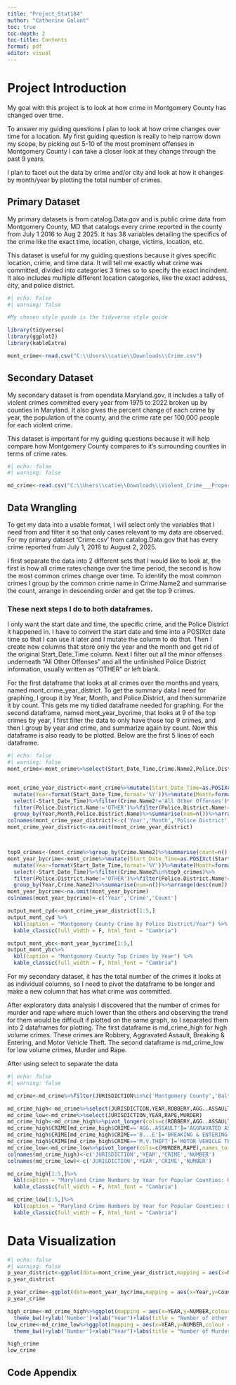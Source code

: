 ---
title: "Project_Stat184"
author: "Catherine Galant"
toc: true
toc-depth: 2
toc-title: Contents
format: pdf
editor: visual
---

# Project Introduction

My goal with this project is to look at how crime in Montgomery County has changed over time.

To answer my guiding questions I plan to look at how crime changes over time for a location. My first guiding question is really to help narrow down my scope, by picking out 5-10 of the most prominent offenses in Montgomery County I can take a closer look at they change through the past 9 years.

I plan to facet out the data by crime and/or city and look at how it changes by month/year by plotting the total number of crimes.

## Primary Dataset

My primary datasets is from catalog.Data.gov and is public crime data from Montgomery County, MD that catalogs every crime reported in the county from July 1 2016 to Aug 2 2025. It has 38 variables detailing the specifics of the crime like the exact time, location, charge, victims, location, etc.

This dataset is useful for my guiding questions because it gives specific location, crime, and time data. It will tell me exactly what crime was committed, divided into categories 3 times so to specify the exact incindent. It also includes multiple different location categories, like the exact address, city, and police district.

```{r}
#| echo: False
#| warning: false

#My chosen style guide is the tidyverse style guide

library(tidyverse)
library(ggplot2)
library(kableExtra)

mont_crime<-read.csv("C:\\Users\\catie\\Downloads\\Crime.csv")
```

## Secondary Dataset

My secondary dataset is from opendata.Maryland.gov, it includes a tally of violent crimes committed every year from 1975 to 2022 broken up by counties in Maryland. It also gives the percent change of each crime by year, the population of the county, and the crime rate per 100,000 people for each violent crime.

This dataset is important for my guiding questions because it will help compare how Montgomery County compares to it's surrounding counties in terms of crime rates.

```{r}
#| echo: false
#| warning: false

md_crime<-read.csv("C:\\Users\\catie\\Downloads\\Violent_Crime___Property_Crime_by_County__1975_to_Present_20250812.csv")
```

## Data Wrangling

To get my data into a usable format, I will select only the variables that I need from and filter it so that only cases relevant to my data are observed. For my primary dataset 'Crime.csv' from catalog.Data.gov that has every crime reported from July 1, 2016 to August 2, 2025.

I first separate the data into 2 different sets that I would like to look at, the first is how all crime rates change over the time period, the second is how the most common crimes change over time. To identify the most common crimes I group by the common crime name in Crime.Name2 and summarise the count, arrange in descending order and get the top 9 crimes.

### These next steps I do to both dataframes.

I only want the start date and time, the specific crime, and the Police District it happened in. I have to convert the start date and time into a POSIXct date time so that I can use it later and I mutate the column to do that. Then I create new columns that store only the year and the month and get rid of the original Start_Date_Time column. Next I filter out all the minor offenses underneath "All Other Offenses" and all the unfinished Police District information, usually written as "OTHER" or left blank.

For the first dataframe that looks at all crimes over the months and years, named mont_crime_year_district. To get the summary data I need for graphing, I group it by Year, Month, and Police.District, and then summarize it by count. This gets me my tidied dataframe needed for graphing. For the second dataframe, named mont_year_bycrime, that looks at 9 of the top crimes by year, I first filter the data to only have those top 9 crimes, and then I group by year and crime, and summarize again by count. Now this dataframe is also ready to be plotted. Below are the first 5 lines of each dataframe.

```{r}
#| echo: false
#| warning: false
mont_crime<-mont_crime%>%select(Start_Date_Time,Crime.Name2,Police.District.Name)


mont_crime_year_district<-mont_crime%>%mutate(Start_Date_Time=as.POSIXct(Start_Date_Time,format = "%m/%d/%Y %H:%M:%S %p"))%>%
  mutate(Year=format(Start_Date_Time,format='%Y'))%>%mutate(Month=format(Start_Date_Time,format='%m'))%>%
  select(-Start_Date_Time)%>%filter(Crime.Name2!='All Other Offenses')%>%
  filter(Police.District.Name!='OTHER')%>%filter(Police.District.Name!='')%>%
  group_by(Year,Month,Police.District.Name)%>%summarise(num=n())%>%arrange(desc(num))
colnames(mont_crime_year_district)<-c('Year','Month','Police District','Count')
mont_crime_year_district<-na.omit(mont_crime_year_district)



top9_crimes<-(mont_crime%>%group_by(Crime.Name2)%>%summarise(count=n())%>%filter(Crime.Name2!='All Other Offenses')%>%arrange(desc(count)))$Crime.Name2[1:10]
mont_year_bycrime<-mont_crime%>%mutate(Start_Date_Time=as.POSIXct(Start_Date_Time,format = "%m/%d/%Y %H:%M:%S %p"))%>%
  mutate(Year=format(Start_Date_Time,format='%Y'))%>%mutate(Month=format(Start_Date_Time,format='%m'))%>%
  select(-Start_Date_Time)%>%filter(Crime.Name2%in%top9_crimes)%>%
  filter(Police.District.Name!='OTHER')%>%filter(Police.District.Name!='')%>%
  group_by(Year,Crime.Name2)%>%summarise(num=n())%>%arrange(desc(num))
mont_year_bycrime<-na.omit(mont_year_bycrime)
colnames(mont_year_bycrime)<-c('Year','Crime','Count')

output_mont_cyd<-mont_crime_year_district[1:5,]
output_mont_cyd %>%
  kbl(caption = "Montgomery County Crime by Police District/Year") %>%
  kable_classic(full_width = F, html_font = "Cambria")

output_mont_ybc<-mont_year_bycrime[1:5,]
output_mont_ybc%>%
  kbl(caption = "Montgomery County Top Crimes by Year") %>%
  kable_classic(full_width = F, html_font = "Cambria")

```

For my secondary dataset, it has the total number of the crimes it looks at as individual columns, so I need to pivot the dataframe to be longer and make a new column that has what crime was committed.

After exploratory data analysis I discovered that the number of crimes for murder and rape where much lower than the others and observing the trend for them would be difficult if plotted on the same graph, so I separated them into 2 dataframes for plotting. The first dataframe is md_crime_high for high volume crimes. These crimes are Robbery, Aggravated Assault, Breaking & Entering, and Motor Vehicle Theft. The second dataframe is md_crime_low for low volume crimes, Murder and Rape. 

After using select to separate the data

```{r}
#| echo: false
#| warning: false

md_crime<-md_crime%>%filter(JURISDICTION%in%c('Montgomery County','Baltimore City','Anne Arundel County',"Prince George's County","Baltimore County","Frederick County"))

md_crime_high<-md_crime%>%select(JURISDICTION,YEAR,ROBBERY,AGG..ASSAULT,B...E,M.V.THEFT)
md_crime_low<-md_crime%>%select(JURISDICTION,YEAR,RAPE,MURDER)
md_crime_high<-md_crime_high%>%pivot_longer(cols=c(ROBBERY,AGG..ASSAULT,B...E,M.V.THEFT),names_to = 'CRIME')
md_crime_high$CRIME[md_crime_high$CRIME=='AGG..ASSAULT']='AGGRAVATED ASSAULT'
md_crime_high$CRIME[md_crime_high$CRIME=='B...E']='BREAKING & ENTERING'
md_crime_high$CRIME[md_crime_high$CRIME=='M.V.THEFT']='MOTOR VEHICLE THEFT'
md_crime_low<-md_crime_low%>%pivot_longer(cols=c(MURDER,RAPE),names_to = 'CRIME')
colnames(md_crime_high)<-c('JURISDICTION','YEAR','CRIME','NUMBER')
colnames(md_crime_low)<-c('JURISDICTION','YEAR','CRIME','NUMBER')

md_crime_high[1:5,]%>%
  kbl(caption = "Maryland Crime Numbers by Year for Popular Counties: High Number Crimes") %>%
  kable_classic(full_width = F, html_font = "Cambria")

md_crime_low[1:5,]%>%
  kbl(caption = "Maryland Crime Numbers by Year for Popular Counties: Low Number Crimes") %>%
  kable_classic(full_width = F, html_font = "Cambria")
```

# Data Visualization

```{r, fig.width=8, fig.height=6}
#| echo: false 
#| warning: false
p_year_district<-ggplot(data=mont_crime_year_district,mapping = aes(x=Month,y=Count,colour = Year))+geom_point()+facet_wrap(vars(`Police District`))+theme_bw()+theme(axis.text.x = element_text(angle=60,hjust=1))+labs(title='Montgomery County Total Crimes per Month by Year')
p_year_district

p_year_crime<-ggplot(data=mont_year_bycrime,mapping = aes(x=Year,y=Count))+geom_point(mapping = aes(x=Year,y=Count))+facet_wrap(vars(Crime))+theme_bw()+theme(axis.text.x = element_text(angle=60,hjust=1))+labs(title='Montgomery County Top Crimes by Year')
p_year_crime

high_crime<-md_crime_high%>%ggplot(mapping = aes(x=YEAR,y=NUMBER,colour = CRIME))+facet_wrap(vars(JURISDICTION))+geom_line()+geom_point()+
  theme_bw()+ylab('Number')+xlab("Year")+labs(title = "Number of other Crime Incidents in Prominent Maryland Counties 1975-2022",colour='Crime')
low_crime<-md_crime_low%>%ggplot(mapping = aes(x=YEAR,y=NUMBER,colour = CRIME))+facet_wrap(vars(JURISDICTION))+geom_line()+geom_point()+
  theme_bw()+ylab('Number')+xlab("Year")+labs(title = "Number of Murder and Rape Incidents in Prominent Maryland Counties 1975-2022",colour='Crime')

high_crime
low_crime

```

## Code Appendix

```{r codeAppend, ref.label=knitr::all_labels(), echo=TRUE, eval=FALSE}


```
